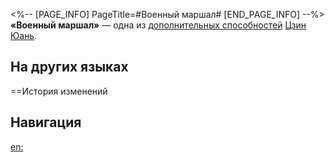 <%-- [PAGE_INFO]
PageTitle=#Военный маршал#
[END_PAGE_INFO] --%>
{{Навык Инфобокс
|Название         = Военный маршал
|Изображение      = След Военный маршал.png
|Персонаж         = Цзин Юань
|Тип              = Доп. способность
|Возвышение       = 6
|Длительность     = 
|Описание         = Использование навыка повышает крит. шанс на 10% на 2 хода.
|Свойство1        = 
|Масштабирование1 = 
}}
'''«Военный маршал»''' — одна из [[дополнительная способность|дополнительных способностей]] [[Цзин Юань]].

==На других языках==
{{На других языках
|en   = War Marshal
|zhs  = 遣将
|zht  = 遣將
|ja   = {{Rubi|遣将|けんしょう}}
|ko   = 장수 파견
|es   = Jaque mate
|fr   = Maréchal de guerre
|ru   = Военный маршал
|th   = War Marshal
|vi   = Chiếu Tướng
|de   = Schachmatt
|id   = War Marshal
|pt   = Marechal da Guerra
}}

==История изменений
{{История изменений|3.5}}

==Навигация==
{{Навык Навбокс|Цзин Юань}}

[[en:]]